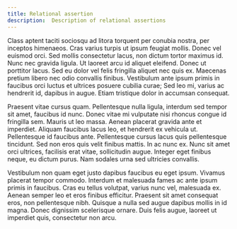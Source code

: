 ```yaml
---
title: Relational assertion
description:  Description of relational assertions
---
```


Class aptent taciti sociosqu ad litora torquent per conubia nostra, per inceptos himenaeos. Cras varius turpis ut ipsum feugiat mollis. Donec vel euismod orci. Sed mollis consectetur lacus, non dictum tortor maximus id. Nunc nec gravida ligula. Ut laoreet arcu id aliquet eleifend. Donec ut porttitor lacus. Sed eu dolor vel felis fringilla aliquet nec quis ex. Maecenas pretium libero nec odio convallis finibus. Vestibulum ante ipsum primis in faucibus orci luctus et ultrices posuere cubilia curae; Sed leo mi, varius ac hendrerit id, dapibus in augue. Etiam tristique dolor in accumsan consequat.

Praesent vitae cursus quam. Pellentesque nulla ligula, interdum sed tempor sit amet, faucibus id nunc. Donec vitae mi vulputate nisi rhoncus congue id fringilla sem. Mauris ut leo massa. Aenean placerat gravida ante et imperdiet. Aliquam faucibus lacus leo, et hendrerit ex vehicula ut. Pellentesque id faucibus ante. Pellentesque cursus lacus quis pellentesque tincidunt. Sed non eros quis velit finibus mattis. In ac nunc ex. Nunc sit amet orci ultrices, facilisis erat vitae, sollicitudin augue. Integer eget finibus neque, eu dictum purus. Nam sodales urna sed ultricies convallis.

Vestibulum non quam eget justo dapibus faucibus eu eget ipsum. Vivamus placerat tempor commodo. Interdum et malesuada fames ac ante ipsum primis in faucibus. Cras eu tellus volutpat, varius nunc vel, malesuada ex. Aenean semper leo et eros finibus efficitur. Praesent sit amet consequat eros, non pellentesque nibh. Quisque a nulla sed augue dapibus mollis in id magna. Donec dignissim scelerisque ornare. Duis felis augue, laoreet ut imperdiet quis, consectetur non arcu.